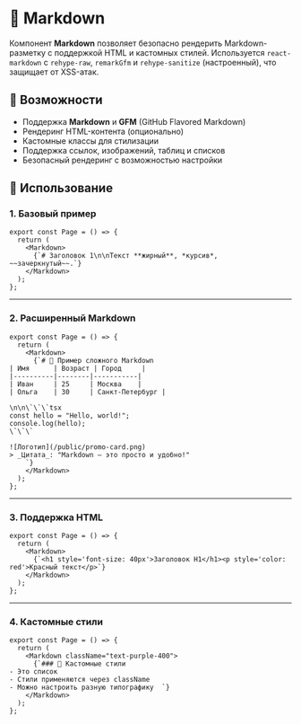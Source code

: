 
<Meta of={stories} />

# 📝 Markdown

Компонент **Markdown** позволяет безопасно рендерить Markdown-разметку с поддержкой HTML и кастомных стилей.
Используется `react-markdown` с `rehype-raw`, `remarkGfm` и `rehype-sanitize` (настроенный), что защищает от XSS-атак.

## 🔹 Возможности

- Поддержка **Markdown** и **GFM** (GitHub Flavored Markdown)
- Рендеринг HTML-контента (опционально)
- Кастомные классы для стилизации
- Поддержка ссылок, изображений, таблиц и списков
- Безопасный рендеринг с возможностью настройки

## 🚀 Использование

### 1. Базовый пример

```tsx
export const Page = () => {
  return (
    <Markdown>
      {`# Заголовок 1\n\nТекст **жирный**, *курсив*, ~~зачеркнутый~~.`}
    </Markdown>
  );
};
```

<Canvas of={stories.Default} />

---

### 2. Расширенный Markdown

```tsx
export const Page = () => {
  return (
    <Markdown>
      {`# 📌 Пример сложного Markdown
| Имя      | Возраст | Город     |
|----------|--------|-----------|
| Иван     | 25     | Москва    |
| Ольга    | 30     | Санкт-Петербург |

\n\n\`\`\`tsx
const hello = "Hello, world!";
console.log(hello);
\`\`\`

![Логотип](/public/promo-card.png)
> _Цитата_: "Markdown — это просто и удобно!"
    `}
    </Markdown>
  );
};
```

<Canvas of={stories.AdvancedMarkdown} />

---

### 3. Поддержка HTML

```tsx
export const Page = () => {
  return (
    <Markdown>
      {`<h1 style='font-size: 40px'>Заголовок H1</h1><p style='color: red'>Красный текст</p>`}
    </Markdown>
  );
};
```

<Canvas of={stories.WithHTML} />

---

### 4. Кастомные стили

```tsx
export const Page = () => {
  return (
    <Markdown className="text-purple-400">
      {`### 🌟 Кастомные стили
- Это список
- Стили применяются через className
- Можно настроить разную типографику  `}
    </Markdown>
  );
};
```

<Canvas of={stories.CustomStyled} />
